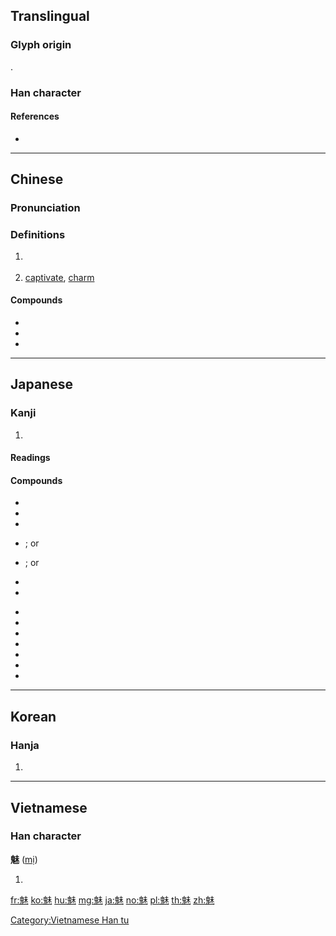 {{character info/new}}
==Translingual==
===Glyph origin===
{{Han etym}}
{{Han compound|未|鬼|c1=p|c2=s|ls=psc|t2=spirit}}.

===Han character===
{{Han char|rn=194|rad=鬼|as=05|sn=15|four=25219|canj=HIJD|ids=⿺鬼未}}

====References====
* {{Han ref|kx=1461.300|dkj=45811|dj=1995.230|hdz=74430.010|uh=9B45|ud=39749|bh=BE79|bd=48761}}

----

==Chinese==
{{zh-forms}}

===Pronunciation===
{{zh-pron
|m=mèi
|c=mei6,mui6
|h=pfs=
|md=
|mn=
|w=
|mc=y
|oc=y
|cat=n
}}

===Definitions===
{{zh-hanzi}}

# {{non-gloss definition|a kind of legendary evil spirit}}
#: {{zh-l|魑魅}}
#: {{zh-l|鬼魅}}
# [[captivate]], [[charm]]
#: {{zh-l|魅力}}

====Compounds====
* {{zh-l|魅惑}}
* {{zh-l|魅力}}
* {{zh-l|魅人}}

----

==Japanese==

===Kanji===
{{ja-kanji|grade=c|rs=鬼05}}

# {{defn|lang=ja|sort=鬼05}}

====Readings====
{{ja-readings|goon=[[み]] (mi)|kanon=[[び]] (bi)|kun=[[もののけ]] (mononoke), [[ばけもの]] (bakemono), [[すだま]] (sudama),[[み]] (mi-iru, [[魅入る]]; mi-seru, [[魅せる]])}}

====Compounds====
{{der-top|Compounds with 魅}}
{{top2}}
* {{ja-r|生魑魅|いきすだま}}
* {{ja-r|魘魅|えんみ}}
* {{ja-r|厭魅|えんみ}}
* {{ja-r|鬼魅|きび}}; or {{ja-r|鬼魅|きみ}}
* {{ja-r|魑魅|すだま}}; or {{ja-r|魑魅|ちみ}}
* {{ja-r|魑魅魍魎|ちみもうりょう}}
* {{ja-r|魔魅|まみ}}
{{mid2}}
* {{ja-r|魅入る|み.いる}}
* {{ja-r|魅せる|みせる}}
* {{ja-r|魅了|みりょう}}
* {{ja-r|魅力|みりょく}}
* {{ja-r|魅力的|みりょくてき}}
* {{ja-r|魅惑|みわく}}
* {{ja-r|木魅|もくび}}
{{bottom}}
{{der-bottom}}

----

==Korean==

===Hanja===
{{ko-hanja|hangeul=매|eumhun=|rv=mae|mr=mae|y=may}}

# {{defn|lang=ko|sort=鬼05}}

----

==Vietnamese==

===Han character===
'''魅''' ([[mị]])

# {{defn|lang=vi}}

[[Category:Vietnamese Han tu]]

[[fr:魅]]
[[ko:魅]]
[[hu:魅]]
[[mg:魅]]
[[ja:魅]]
[[no:魅]]
[[pl:魅]]
[[th:魅]]
[[zh:魅]]